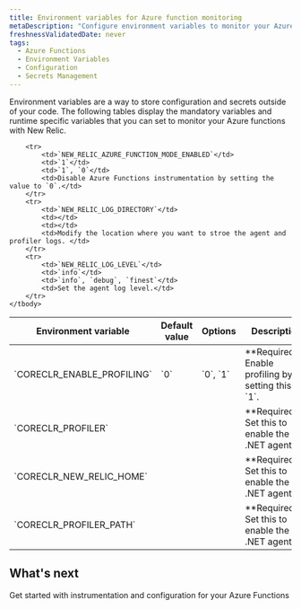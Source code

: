 ```yaml
---
title: Environment variables for Azure function monitoring
metaDescription: "Configure environment variables to monitor your Azure functions with New Relic"
freshnessValidatedDate: never
tags:
  - Azure Functions
  - Environment Variables
  - Configuration
  - Secrets Management
---
```

Environment variables are a way to store configuration and secrets outside of your code. The following tables display the mandatory variables and runtime specific variables that you can set to monitor your Azure functions with New Relic.

<table>
    <thead>
        <tr>
            <th>Environment variable</th>
            <th>Default value</th>
            <th>Options</th>
            <th>Description</th>
        </tr>
    </thead>
    <tbody>
        <tr>
            <td>`CORECLR_ENABLE_PROFILING`</td>
            <td>`0`</td>
            <td>`0`, `1`</td>
            <td>**Required**. Enable profiling by setting this to `1`.</td>
        </tr>
        <tr>
            <td>`CORECLR_PROFILER`</td>
            <td></td>
            <td></td>
            <td>**Required**. Set this to enable the .NET agent.</td>
        </tr>
        <tr>
            <td>`CORECLR_NEW_RELIC_HOME`</td>
            <td></td>
            <td></td>
            <td>**Required**. Set this to enable the .NET agent.</td>
        </tr>
        <tr>
            <td>`CORECLR_PROFILER_PATH`</td>
            <td></td>
            <td></td>
            <td>**Required**. Set this to enable the .NET agent.</td>
        </tr>

        <tr>
            <td>`NEW_RELIC_AZURE_FUNCTION_MODE_ENABLED`</td>
            <td>`1`</td>
            <td>`1`, `0`</td>
            <td>Disable Azure Functions instrumentation by setting the value to `0`.</td>
        </tr>
        <tr>
            <td>`NEW_RELIC_LOG_DIRECTORY`</td>
            <td></td>
            <td></td>
            <td>Modify the location where you want to stroe the agent and profiler logs. </td>
        </tr>
        <tr>
            <td>`NEW_RELIC_LOG_LEVEL`</td>
            <td>`info`</td>
            <td>`info`, `debug`, `finest`</td>
            <td>Set the agent log level.</td>
        </tr>
    </tbody>
</table>


## What's next

<DocTiles>
  <DocTile title="Install and configure Azure Functions monitoring" path="/docs/serverless-function-monitoring/azure-function-monitoring/install-serverless-azure-monitoring" >Get started with instrumentation and configuration for your Azure Functions</DocTile>
  
</DocTiles>